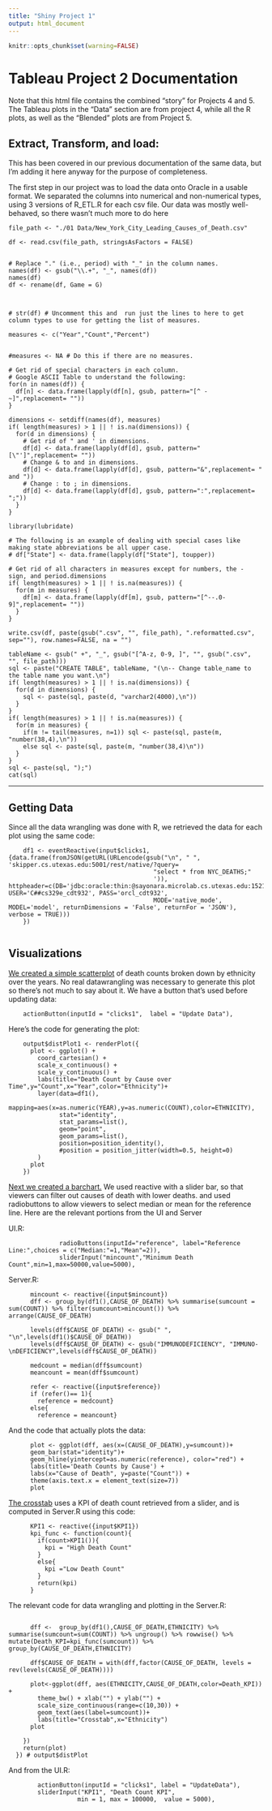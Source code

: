```yaml
---
title: "Shiny Project 1"
output: html_document
---
```


```r
knitr::opts_chunk$set(warning=FALSE)
```

# Tableau Project 2 Documentation

Note that this html file contains the combined "story" for Projects 4  and 5. The Tableau
plots in the "Data" section are from project 4, while all the R plots, as well as the 
"Blended" plots are from Project 5.

## Extract, Transform, and load:

This has been covered in our previous documentation of the same data, but I'm adding it
here anyway for the purpose of completeness.

The first step in our project was to load the data onto Oracle in a usable format.
We separated the columns into numerical and non-numerical types, using  3 versions of R\_ETL.R for each csv file. 
Our data was mostly well-behaved, so there wasn't much more to do here
```
file_path <- "./01 Data/New_York_City_Leading_Causes_of_Death.csv"

df <- read.csv(file_path, stringsAsFactors = FALSE)


# Replace "." (i.e., period) with "_" in the column names.
names(df) <- gsub("\\.+", "_", names(df))
names(df)
df <- rename(df, Game = G)



# str(df) # Uncomment this and  run just the lines to here to get column types to use for getting the list of measures.

measures <- c("Year","Count","Percent")


#measures <- NA # Do this if there are no measures.

# Get rid of special characters in each column.
# Google ASCII Table to understand the following:
for(n in names(df)) {
  df[n] <- data.frame(lapply(df[n], gsub, pattern="[^ -~]",replacement= ""))
}

dimensions <- setdiff(names(df), measures)
if( length(measures) > 1 || ! is.na(dimensions)) {
  for(d in dimensions) {
    # Get rid of " and ' in dimensions.
    df[d] <- data.frame(lapply(df[d], gsub, pattern="[\"']",replacement= ""))
    # Change & to and in dimensions.
    df[d] <- data.frame(lapply(df[d], gsub, pattern="&",replacement= " and "))
    # Change : to ; in dimensions.
    df[d] <- data.frame(lapply(df[d], gsub, pattern=":",replacement= ";"))
  }
}

library(lubridate)

# The following is an example of dealing with special cases like making state abbreviations be all upper case.
# df["State"] <- data.frame(lapply(df["State"], toupper))

# Get rid of all characters in measures except for numbers, the - sign, and period.dimensions
if( length(measures) > 1 || ! is.na(measures)) {
  for(m in measures) {
    df[m] <- data.frame(lapply(df[m], gsub, pattern="[^--.0-9]",replacement= ""))
  }
}

write.csv(df, paste(gsub(".csv", "", file_path), ".reformatted.csv", sep=""), row.names=FALSE, na = "")

tableName <- gsub(" +", "_", gsub("[^A-z, 0-9, ]", "", gsub(".csv", "", file_path)))
sql <- paste("CREATE TABLE", tableName, "(\n-- Change table_name to the table name you want.\n")
if( length(measures) > 1 || ! is.na(dimensions)) {
  for(d in dimensions) {
    sql <- paste(sql, paste(d, "varchar2(4000),\n"))
  }
}
if( length(measures) > 1 || ! is.na(measures)) {
  for(m in measures) {
    if(m != tail(measures, n=1)) sql <- paste(sql, paste(m, "number(38,4),\n"))
    else sql <- paste(sql, paste(m, "number(38,4)\n"))
  }
}
sql <- paste(sql, ");")
cat(sql)
```


--------------

## Getting Data
Since all the data wrangling was done with R, we retrieved the data for each plot using the same code:
```
    df1 <- eventReactive(input$clicks1, {data.frame(fromJSON(getURL(URLencode(gsub("\n", " ", 'skipper.cs.utexas.edu:5001/rest/native/?query=
                                        "select * from NYC_DEATHS;"
                                        ')), httpheader=c(DB='jdbc:oracle:thin:@sayonara.microlab.cs.utexas.edu:1521:orcl', USER='C##cs329e_cdt932', PASS='orcl_cdt932', 
                                        MODE='native_mode', MODEL='model', returnDimensions = 'False', returnFor = 'JSON'), verbose = TRUE)))
    })
 
```

## Visualizations 
  [We created a simple scatterplot](https://internal.shinyapps.io/agent509/02Shiny/?initialWidth=1362&childId=shinyapp#shiny-tab-scatter) of death counts broken down by ethnicity over the years. No real datawrangling was necessary to generate this plot so there's not much to say about it. We have a button that's used before updating data:
```
    actionButton(inputId = "clicks1",  label = "Update Data"),
```
Here's the code for generating the plot:
```
    output$distPlot1 <- renderPlot({             
      plot <- ggplot() +
        coord_cartesian() + 
        scale_x_continuous() +
        scale_y_continuous() +
        labs(title="Death Count by Cause over Time",y="Count",x="Year",color="Ethnicity")+
        layer(data=df1(),
              mapping=aes(x=as.numeric(YEAR),y=as.numeric(COUNT),color=ETHNICITY),
              stat="identity",
              stat_params=list(),
              geom="point",
              geom_params=list(),
              position=position_identity(),
              #position = position_jitter(width=0.5, height=0)
        )
      plot
    }) 
 ```

[Next we created a barchart.](https://internal.shinyapps.io/agent509/02Shiny/?initialWidth=1362&childId=shinyapp#shiny-tab-Barchart) We used reactive with a slider bar, so that viewers can filter out causes of death with lower deaths.
and used radiobuttons to allow viewers to select median or mean for the reference line.
Here are the relevant portions from the UI and Server

UI.R:
```
              radioButtons(inputId="reference", label="Reference Line:",choices = c("Median:"=1,"Mean"=2)),
              sliderInput("mincount","Minimum Death Count",min=1,max=50000,value=5000),
 ``` 
Server.R:
```
      mincount <- reactive({input$mincount})
      dff <- group_by(df1(),CAUSE_OF_DEATH) %>% summarise(sumcount = sum(COUNT)) %>% filter(sumcount>mincount()) %>% arrange(CAUSE_OF_DEATH)
      
      levels(dff$CAUSE_OF_DEATH) <- gsub(" ", "\n",levels(df1()$CAUSE_OF_DEATH))
      levels(dff$CAUSE_OF_DEATH) <- gsub("IMMUNODEFICIENCY", "IMMUNO-\nDEFICIENCY",levels(dff$CAUSE_OF_DEATH))
      
      medcount = median(dff$sumcount)
      meancount = mean(dff$sumcount)
      
      refer <- reactive({input$reference})
      if (refer()== 1){
        reference = medcount}
      else{
        reference = meancount}
```

And the code that actually plots the data:
```
      plot <- ggplot(dff, aes(x=(CAUSE_OF_DEATH),y=sumcount))+
      geom_bar(stat="identity")+
      geom_hline(yintercept=as.numeric(reference), color="red") +
      labs(title='Death Counts by Cause') +
      labs(x="Cause of Death", y=paste("Count")) +
      theme(axis.text.x = element_text(size=7))
      plot
 ```


[The crosstab](https://internal.shinyapps.io/agent509/02Shiny/_w_2610f17b/#shiny-tab-Crosstab) uses a KPI of death count retrieved from a slider, and is computed in Server.R using this code:
```
      KPI1 <- reactive({input$KPI1})
      kpi_func <- function(count){
        if(count>KPI1()){
          kpi = "High Death Count"
        }
        else{
          kpi ="Low Death Count"
        }
        return(kpi)
      }
``` 
The relevant code for data wrangling and plotting in the Server.R:
```
      
      dff <-  group_by(df1(),CAUSE_OF_DEATH,ETHNICITY) %>% summarise(sumcount=sum(COUNT)) %>% ungroup() %>% rowwise() %>% mutate(Death_KPI=kpi_func(sumcount)) %>% group_by(CAUSE_OF_DEATH,ETHNICITY)
      
      dff$CAUSE_OF_DEATH = with(dff,factor(CAUSE_OF_DEATH, levels = rev(levels(CAUSE_OF_DEATH))))
      
      plot<-ggplot(dff, aes(ETHNICITY,CAUSE_OF_DEATH,color=Death_KPI)) + 
        theme_bw() + xlab("") + ylab("") +
        scale_size_continuous(range=c(10,30)) + 
        geom_text(aes(label=sumcount))+
        labs(title="Crosstab",x="Ethnicity")
      plot
      
    })
    return(plot)
  }) # output$distPlot
```
And from the UI.R:
```
        actionButton(inputId = "clicks1", label = "UpdateData"),
        sliderInput("KPI1", "Death Count KPI", 
                   min = 1, max = 100000,  value = 5000),
```
